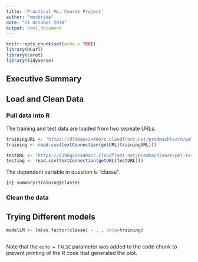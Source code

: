 ```yaml
---
title: 'Practical ML: Course Project'
author: "mmcbride"
date: "21 October 2018"
output: html_document
---
```


```r
knitr::opts_chunk$set(echo = TRUE)
library(RCurl)
library(caret)
library(tidyverse)
```

## Executive Summary


## Load and Clean Data

### Pull data into R

The training and test data are loaded from two sepeate URLs.
```r

trainingURL <- "https://d396qusza40orc.cloudfront.net/predmachlearn/pml-training.csv"
training <- read.csv(textConnection(getURL(trainingURL)))

testURL <- "https://d396qusza40orc.cloudfront.net/predmachlearn/pml-testing.csv"
testing <- read.csv(textConnection(getURL(testURL)))
```

The dependent variable in question is "classe". 

```{r} summary(training$classe)```





### Clean the data


## Trying Different models
```r
modelLM <- lm(as.factor(classe) ~ . , data=training)



```

Note that the `echo = FALSE` parameter was added to the code chunk to prevent printing of the R code that generated the plot.

